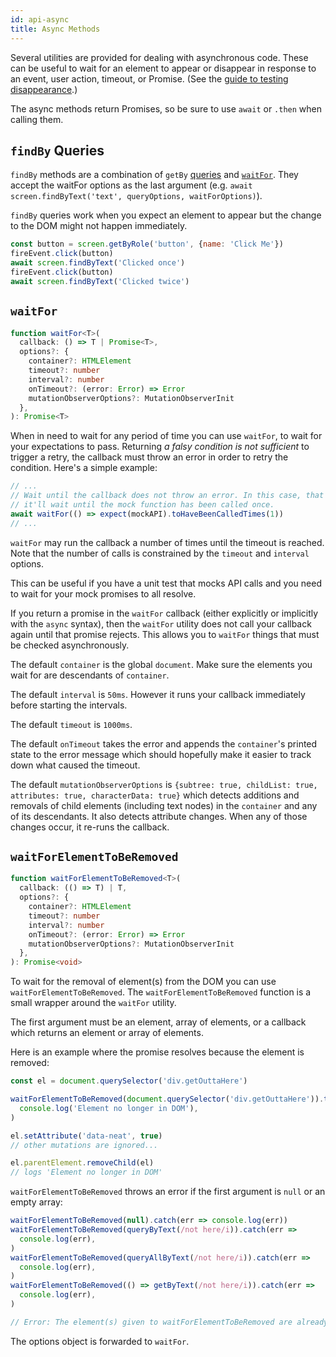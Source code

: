```yaml
---
id: api-async
title: Async Methods
---
```


Several utilities are provided for dealing with asynchronous code. These can be useful to wait for an element to appear or disappear in response to an event, user action, timeout, or Promise. (See the [guide to testing disappearance](guide-disappearance.mdx).)

The async methods return Promises, so be sure to use `await` or `.then` when calling them.

## `findBy` Queries

`findBy` methods are a combination of `getBy` [queries](queries/about.mdx#types-of-queries) and [`waitFor`](#waitfor). They accept the waitFor options as the last argument (e.g. `await screen.findByText('text', queryOptions, waitForOptions)`).

`findBy` queries work when you expect an element to appear but the change to the DOM might not happen immediately.

```js
const button = screen.getByRole('button', {name: 'Click Me'})
fireEvent.click(button)
await screen.findByText('Clicked once')
fireEvent.click(button)
await screen.findByText('Clicked twice')
```

## `waitFor`

```typescript
function waitFor<T>(
  callback: () => T | Promise<T>,
  options?: {
    container?: HTMLElement
    timeout?: number
    interval?: number
    onTimeout?: (error: Error) => Error
    mutationObserverOptions?: MutationObserverInit
  },
): Promise<T>
```

When in need to wait for any period of time you can use `waitFor`, to wait for your expectations to pass. Returning _a falsy condition is not sufficient_ to trigger a retry, the callback must throw an error in order to retry the condition. Here's a simple example:

```javascript
// ...
// Wait until the callback does not throw an error. In this case, that means
// it'll wait until the mock function has been called once.
await waitFor(() => expect(mockAPI).toHaveBeenCalledTimes(1))
// ...
```

`waitFor` may run the callback a number of times until the timeout is reached. Note that the number of calls is constrained by the `timeout` and `interval` options.

This can be useful if you have a unit test that mocks API calls and you need to wait for your mock promises to all resolve.

If you return a promise in the `waitFor` callback (either explicitly or implicitly with the `async` syntax), then the `waitFor` utility does not call your callback again until that promise rejects. This allows you to `waitFor` things that must be checked asynchronously.

The default `container` is the global `document`. Make sure the elements you wait for are descendants of `container`.

The default `interval` is `50ms`. However it runs your callback immediately before starting the intervals.

The default `timeout` is `1000ms`.

The default `onTimeout` takes the error and appends the `container`'s printed state to the error message which should hopefully make it easier to track down what caused the timeout.

The default `mutationObserverOptions` is `{subtree: true, childList: true, attributes: true, characterData: true}` which detects additions and removals of child elements (including text nodes) in the `container` and any of its descendants. It also detects attribute changes. When any of those changes occur, it re-runs the callback.

## `waitForElementToBeRemoved`

```typescript
function waitForElementToBeRemoved<T>(
  callback: (() => T) | T,
  options?: {
    container?: HTMLElement
    timeout?: number
    interval?: number
    onTimeout?: (error: Error) => Error
    mutationObserverOptions?: MutationObserverInit
  },
): Promise<void>
```

To wait for the removal of element(s) from the DOM you can use `waitForElementToBeRemoved`. The `waitForElementToBeRemoved` function is a small wrapper around the `waitFor` utility.

The first argument must be an element, array of elements, or a callback which returns an element or array of elements.

Here is an example where the promise resolves because the element is removed:

```javascript
const el = document.querySelector('div.getOuttaHere')

waitForElementToBeRemoved(document.querySelector('div.getOuttaHere')).then(() =>
  console.log('Element no longer in DOM'),
)

el.setAttribute('data-neat', true)
// other mutations are ignored...

el.parentElement.removeChild(el)
// logs 'Element no longer in DOM'
```

`waitForElementToBeRemoved` throws an error if the first argument is `null` or an empty array:

```javascript
waitForElementToBeRemoved(null).catch(err => console.log(err))
waitForElementToBeRemoved(queryByText(/not here/i)).catch(err =>
  console.log(err),
)
waitForElementToBeRemoved(queryAllByText(/not here/i)).catch(err =>
  console.log(err),
)
waitForElementToBeRemoved(() => getByText(/not here/i)).catch(err =>
  console.log(err),
)

// Error: The element(s) given to waitForElementToBeRemoved are already removed. waitForElementToBeRemoved requires that the element(s) exist(s) before waiting for removal.
```

The options object is forwarded to `waitFor`.
